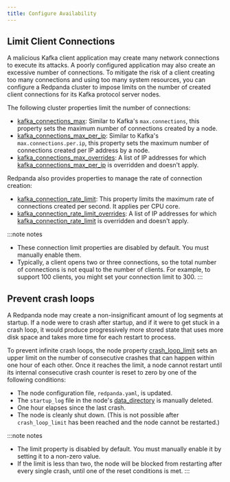 ```yaml
---
title: Configure Availability 
---
```


<head>
    <meta name="title" content="Configure Availability | Redpanda Docs"/>
    <meta name="description" content="Guidelines for configuring Redpanda clusters for optimal availability."/>
    <link rel="canonical" href="https://docs.redpanda.com/docs/manage/cluster-maintenance/configure-availability/" />
</head>


<ConfigureAvailabilityIntro/>

## Limit Client Connections

A malicious Kafka client application may create many network connections to execute its attacks. A poorly configured application may also create an excessive number of connections. To mitigate the risk of a client creating too many connections and using too many system resources, you can configure a Redpanda cluster to impose limits on the number of created client connections for its Kafka protocol server nodes. 

The following cluster properties limit the number of connections:

- [kafka_connections_max](../../../reference/cluster-properties#kafka_connections_max): Similar to Kafka's `max.connections`, this property sets the maximum number of connections created by a node.
- [kafka_connections_max_per_ip](../../../reference/cluster-properties#kafka_connections_max_per_ip): Similar to Kafka's `max.connections.per.ip`, this property sets the maximum number of connections created per IP address by a node.
- [kafka_connections_max_overrides](../../../reference/cluster-properties#kafka_connections_max_overrides): A list of IP addresses for which [kafka_connections_max_per_ip](../../../reference/cluster-properties#kafka_connections_max_per_ip) is overridden and doesn't apply.

Redpanda also provides properties to manage the rate of connection creation:

- [kafka_connection_rate_limit](../../../reference/cluster-properties#kafka_connection_rate_limit): This property limits the maximum rate of connections created per second. It applies per CPU core.
- [kafka_connection_rate_limit_overrides](../../../reference/cluster-properties#kafka_connection_rate_limit_overrides): A list of IP addresses for which [kafka_connection_rate_limit](../../../reference/cluster-properties#kafka_connection_rate_limit) is overridden and doesn't apply.

:::note notes
- These connection limit properties are disabled by default. You must manually enable them.
- Typically, a client opens two or three connections, so the total number of connections is not equal to the number of clients. For example, to support 100 clients, you might set your connection limit to 300.
:::

## Prevent crash loops

A Redpanda node may create a non-insignificant amount of log segments at startup. If a node were to crash after startup, and if it were to get stuck in a crash loop, it would produce progressively more stored state that uses more disk space and takes more time for each restart to process.  

To prevent infinite crash loops, the node property [crash_loop_limit](../../../reference/node-properties#crash_loop_limit) sets an upper limit on the number of consecutive crashes that can happen within one hour of each other. Once it reaches the limit, a node cannot restart until its internal consecutive crash counter is reset to zero by one of the following conditions:

- The node configuration file, `redpanda.yaml`, is updated.
- The `startup_log` file in the node's [data_directory](../../../reference/node-properties#data_directory) is manually deleted.
- One hour elapses since the last crash.
- The node is cleanly shut down. (This is not possible after `crash_loop_limit` has been reached and the node cannot be restarted.)

:::note notes
- The limit property is disabled by default. You must manually enable it by setting it to a non-zero value.
- If the limit is less than two, the node will be blocked from restarting after every single crash, until one of the reset conditions is met.
:::
